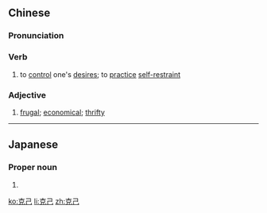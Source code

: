 ==Chinese==
{{zh-forms}}

===Pronunciation===
{{zh-pron
|m=kèjǐ
|c=hak1 gei2
|h=pfs=khiet-kí
|cat=v,a
}}

===Verb===
{{zh-verb}}

# to [[control]] one's [[desire]]s; to [[practice]] [[self-restraint]]

===Adjective===
{{zh-adj}}

# [[frugal]]; [[economical]]; [[thrifty]]

----

==Japanese==
{{ja-kanjitab|かつ|み}}

===Proper noun===
{{ja-pos|かつみ|proper}}

# {{given name|male|lang=ja|sort=かつみ}}

[[ko:克己]]
[[li:克己]]
[[zh:克己]]